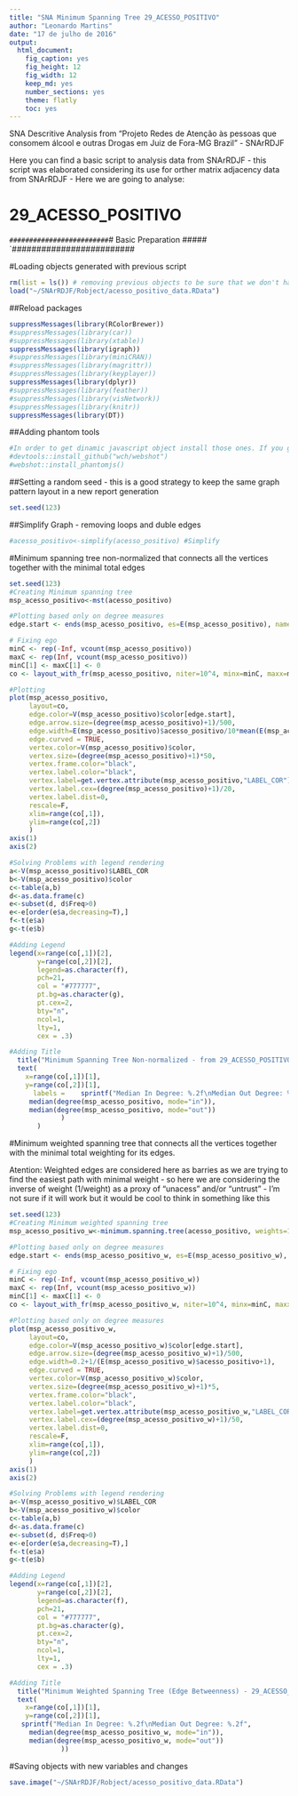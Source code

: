 ```yaml
---
title: "SNA Minimum Spanning Tree 29_ACESSO_POSITIVO"
author: "Leonardo Martins"
date: "17 de julho de 2016"
output: 
  html_document: 
    fig_caption: yes
    fig_height: 12
    fig_width: 12
    keep_md: yes
    number_sections: yes
    theme: flatly
    toc: yes
---
```

SNA Descritive Analysis from "Projeto Redes de Atenção às pessoas que consomem álcool e outras Drogas em Juiz de Fora-MG   Brazil"  - SNArRDJF

Here you can find a basic script to analysis data from SNArRDJF - this script was elaborated considering its use for orther matrix adjacency data from SNArRDJF - Here we are going to analyse:

# 29_ACESSO_POSITIVO

`#########################
`# Basic Preparation #####
`#########################

#Loading objects generated with previous script 
```r
rm(list = ls()) # removing previous objects to be sure that we don't have objects conflicts name
load("~/SNArRDJF/Robject/acesso_positivo_data.RData")
```
##Reload packages
```r
suppressMessages(library(RColorBrewer))
#suppressMessages(library(car))
#suppressMessages(library(xtable))
suppressMessages(library(igraph))
#suppressMessages(library(miniCRAN))
#suppressMessages(library(magrittr))
#suppressMessages(library(keyplayer))
suppressMessages(library(dplyr))
#suppressMessages(library(feather))
#suppressMessages(library(visNetwork))
#suppressMessages(library(knitr))
suppressMessages(library(DT))
```
##Adding phantom tools
```r
#In order to get dinamic javascript object install those ones. If you get problems installing go to Stackoverflow.com and type your error to discover what to do. In some cases the libraries need to be intalled in outside R libs.
#devtools::install_github("wch/webshot")
#webshot::install_phantomjs()
```
##Setting a random seed - this is a good strategy to keep the same graph pattern layout in a new report generation
```r
set.seed(123)
```

##Simplify Graph - removing loops and duble edges 
```r
#acesso_positivo<-simplify(acesso_positivo) #Simplify
```

#Minimum spanning tree non-normalized that connects all the vertices together with the minimal total edges
```r
set.seed(123)
#Creating Minimum spanning tree
msp_acesso_positivo<-mst(acesso_positivo)

#Plotting based only on degree measures 
edge.start <- ends(msp_acesso_positivo, es=E(msp_acesso_positivo), names=F)[,1]

# Fixing ego
minC <- rep(-Inf, vcount(msp_acesso_positivo))
maxC <- rep(Inf, vcount(msp_acesso_positivo))
minC[1] <- maxC[1] <- 0
co <- layout_with_fr(msp_acesso_positivo, niter=10^4, minx=minC, maxx=maxC,miny=minC, maxy=maxC, weights=E(msp_acesso_positivo)$acesso_positivo)

#Plotting
plot(msp_acesso_positivo, 
     layout=co,
     edge.color=V(msp_acesso_positivo)$color[edge.start],
     edge.arrow.size=(degree(msp_acesso_positivo)+1)/500,
     edge.width=E(msp_acesso_positivo)$acesso_positivo/10*mean(E(msp_acesso_positivo)$acesso_positivo),
     edge.curved = TRUE,
     vertex.color=V(msp_acesso_positivo)$color,
     vertex.size=(degree(msp_acesso_positivo)+1)*50,
     vertex.frame.color="black",
     vertex.label.color="black",
     vertex.label=get.vertex.attribute(msp_acesso_positivo,"LABEL_COR"),
     vertex.label.cex=(degree(msp_acesso_positivo)+1)/20,
     vertex.label.dist=0,
     rescale=F,
     xlim=range(co[,1]), 
     ylim=range(co[,2])
     )
axis(1)
axis(2)

#Solving Problems with legend rendering 
a<-V(msp_acesso_positivo)$LABEL_COR
b<-V(msp_acesso_positivo)$color
c<-table(a,b)
d<-as.data.frame(c)
e<-subset(d, d$Freq>0)
e<-e[order(e$a,decreasing=T),] 
f<-t(e$a)
g<-t(e$b)

#Adding Legend
legend(x=range(co[,1])[2], 
       y=range(co[,2])[2],
       legend=as.character(f),
       pch=21,
       col = "#777777", 
       pt.bg=as.character(g),
       pt.cex=2,
       bty="n", 
       ncol=1,
       lty=1,
       cex = .3)

#Adding Title
  title("Minimum Spanning Tree Non-normalized - from 29_ACESSO_POSITIVO", sub = "Source: from authors ")
  text( 
    x=range(co[,1])[1],
    y=range(co[,2])[1], 
      labels =    sprintf("Median In Degree: %.2f\nMedian Out Degree: %.2f",
     median(degree(msp_acesso_positivo, mode="in")), 
     median(degree(msp_acesso_positivo, mode="out"))
             )
       )
```
#Minimum weighted spanning tree that connects all the vertices together with the minimal total weighting for its edges. 

Atention: Weighted edges are considered here as barries as we are trying to find the easiest path with minimal weight - so here we are considering the inverse of weight (1/weight) as a proxy of "unacess" and/or "untrust" - I'm not sure if it will work but it would be cool to think in something like this  
```r
set.seed(123)
#Creating Minimum weighted spanning tree
msp_acesso_positivo_w<-minimum.spanning.tree(acesso_positivo, weights=1/(edge_betweenness(acesso_positivo, weights=E(acesso_positivo)$acesso_positivo)+1))

#Plotting based only on degree measures 
edge.start <- ends(msp_acesso_positivo_w, es=E(msp_acesso_positivo_w), names=F)[,1]

# Fixing ego
minC <- rep(-Inf, vcount(msp_acesso_positivo_w))
maxC <- rep(Inf, vcount(msp_acesso_positivo_w))
minC[1] <- maxC[1] <- 0
co <- layout_with_fr(msp_acesso_positivo_w, niter=10^4, minx=minC, maxx=maxC,miny=minC, maxy=maxC, weights =E(msp_acesso_positivo_w)$acesso_positivo)

#Plotting based only on degree measures 
plot(msp_acesso_positivo_w, 
     layout=co,
     edge.color=V(msp_acesso_positivo_w)$color[edge.start],
     edge.arrow.size=(degree(msp_acesso_positivo_w)+1)/500,
     edge.width=0.2+1/(E(msp_acesso_positivo_w)$acesso_positivo+1),
     edge.curved = TRUE,
     vertex.color=V(msp_acesso_positivo_w)$color,
     vertex.size=(degree(msp_acesso_positivo_w)+1)*5,
     vertex.frame.color="black",
     vertex.label.color="black",
     vertex.label=get.vertex.attribute(msp_acesso_positivo_w,"LABEL_COR"),
     vertex.label.cex=(degree(msp_acesso_positivo_w)+1)/50,
     vertex.label.dist=0,
     rescale=F,
     xlim=range(co[,1]), 
     ylim=range(co[,2])
     )
axis(1)
axis(2)

#Solving Problems with legend rendering 
a<-V(msp_acesso_positivo_w)$LABEL_COR
b<-V(msp_acesso_positivo_w)$color
c<-table(a,b)
d<-as.data.frame(c)
e<-subset(d, d$Freq>0)
e<-e[order(e$a,decreasing=T),] 
f<-t(e$a)
g<-t(e$b)

#Adding Legend
legend(x=range(co[,1])[2], 
       y=range(co[,2])[2],
       legend=as.character(f),
       pch=21,
       col = "#777777", 
       pt.bg=as.character(g),
       pt.cex=2,
       bty="n", 
       ncol=1,
       lty=1,
       cex = .3)

#Adding Title
  title("Minimum Weighted Spanning Tree (Edge Betweenness) - 29_ACESSO_POSITIVO", sub = "Source: from authors ")
  text( 
    x=range(co[,1])[1],
    y=range(co[,2])[1], 
   sprintf("Median In Degree: %.2f\nMedian Out Degree: %.2f",
     median(degree(msp_acesso_positivo_w, mode="in")), 
     median(degree(msp_acesso_positivo_w, mode="out"))
             ))
```


#Saving objects with new variables and changes
```r
save.image("~/SNArRDJF/Robject/acesso_positivo_data.RData") 
```

